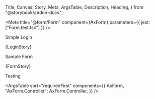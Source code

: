   Title,
  Canvas,
  Story,
  Meta,
  ArgsTable,
  Description,
  Heading,
} from "@storybook/addon-docs";

<Meta
  title="@form/Form"
  component={AxForm}
  parameters={{ jest: ["Form.test.tsx"] }}
/>

<Title>Forms</Title>

<Description of={AxForm} />

<Heading storyId="form-form--login">Simple Login</Heading>

<Canvas>
  <Story name="Login">{LoginStory}</Story>
</Canvas>

<Heading storyId="form-form--sample-form">Sample Form</Heading>

<Canvas>
  <Story name="Sample Form" height="24rem">
    {FormStory}
  </Story>
</Canvas>

<Heading storyId="form-form--sample-form">Testing</Heading>

<Canvas>
  <Story name="Testing">
    <AxForm>
      <div className="w-[48rem]">
        <AxField.Text label="Test label" info="Testing info line" />
        <AxField.Text inline label="Test label" info="Test info line" />
        <AxField.Container label="Container label" info="Test info line" inline>
          <AxField.Addon>
            <AxButton icon="mdi mdi-minus" variant="link" />
          </AxField.Addon>
          <AxField.Textarea />
        </AxField.Container>
        <AxField.Container label="Container label">
          <AxField.Text info="Testing info line" width="32px" />
          <AxField.Addon icon="mdi mdi-plus" />
          <AxField.Text info="Test info line" />
        </AxField.Container>
        <AxField.Container label="Container label">
          <AxField.Text info="Testing info line" width="18rem" />
          <AxField.Text info="Test info line" />
        </AxField.Container>
        <AxField.Container label="Container label" inline>
          <AxField.Addon>
            <AxField.Checkbox />
          </AxField.Addon>
          <AxField.Text info="Test info line" />
          <AxField.Addon icon="mdi mdi-plus" />
          <AxField.Text info="Testing info line" />
        </AxField.Container>
        <AxField.Container label="Container label" info="Test info line" inline>
          <AxField.Addon>
            <AxButton icon="mdi mdi-minus" variant="link" />
          </AxField.Addon>
          <AxField.Text />
          <AxField.Text />
        </AxField.Container>
        <AxField.Container
          label="Container label"
          info="Test info line"
          isVertical
        >
          <AxField.Text />
          <AxField.Text />
        </AxField.Container>
        <AxField.Container
          label="Container label"
          info="Test info line"
          isVertical
          inline
        >
          <AxField.Text />
          <AxField.Text />
        </AxField.Container>
      </div>
    </AxForm>
  </Story>
</Canvas>

<ArgsTable
  sort="requiredFirst"
  components={{
    AxForm,
    "AxForm.Controller": AxForm.Controller,
  }}
/>
